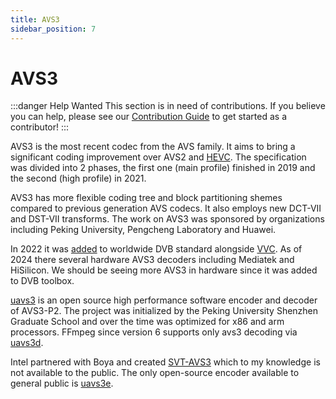 ```yaml
---
title: AVS3
sidebar_position: 7
---
```


# AVS3

:::danger Help Wanted
This section is in need of contributions. If you believe you can help, please see our [Contribution Guide](../contribution-guide.mdx) to get started as a contributor!
:::

AVS3 is the most recent codec from the AVS family. It aims to bring a significant coding improvement over AVS2 and [HEVC](../video/HEVC.mdx). The specification was divided into 2 phases, the first one (main profile) finished in 2019 and the second (high profile) in 2021.

AVS3 has more flexible coding tree and block partitioning shemes compared to previous generation AVS codecs. It also employs new DCT-VII and DST-VII transforms. The work on AVS3 was sponsored by organizations including Peking University, Pengcheng Laboratory and Huawei.

In 2022 it was [added](https://dvb.org/news/dvb-test-content-for-vvc-and-avs3-codecs-now-available) to worldwide DVB standard alongside [VVC](../video/VVC.mdx). As of 2024 there several hardware AVS3 decoders including Mediatek and HiSilicon. We should be seeing more AVS3 in hardware since it was added to DVB toolbox.

[uavs3](https://github.com/uavs3) is an open source high performance software encoder and decoder of AVS3-P2. The project was initialized by the Peking University Shenzhen Graduate School and over the time was optimized for x86 and arm processors. FFmpeg since version 6 supports only avs3 decoding via [uavs3d](https://github.com/uavs3/uavs3d).

Intel partnered with Boya and created [SVT-AVS3](https://www.intel.com/content/www/us/en/developer/articles/technical/scalable-video-technology.html) which to my knowledge is not available to the public. The only open-source encoder available to general public is [uavs3e](/docs/encoders/uavs3e).

